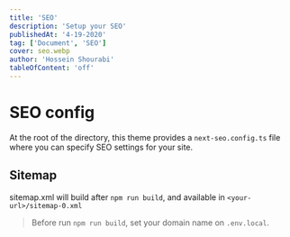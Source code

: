 ```yaml
---
title: 'SEO'
description: 'Setup your SEO'
publishedAt: '4-19-2020'
tag: ['Document', 'SEO']
cover: seo.webp
author: 'Hossein Shourabi'
tableOfContent: 'off'
---
```


# SEO config

At the root of the directory, this theme provides a `next-seo.config.ts` file where you can specify SEO settings for your site.

## Sitemap

sitemap.xml will build after `npm run build`, and available in `<your-url>/sitemap-0.xml`

> Before run `npm run build`, set your domain name on `.env.local`.
